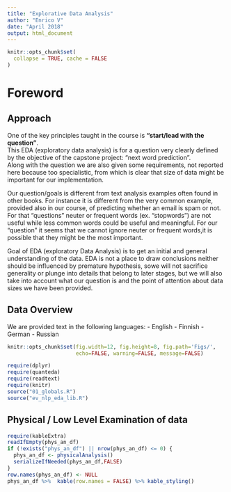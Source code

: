 ```yaml
---
title: "Explorative Data Analysis"
author: "Enrico V"
date: "April 2018"
output: html_document
---
```


```r
knitr::opts_chunk$set(
  collapse = TRUE, cache = FALSE
)
```

# Foreword  
## Approach
One of the key principles taught in the course is **"start/lead with the question"**.  
This EDA (exploratory data analysis) is for a question very clearly 
defined by the objective of the  capstone project: "next word prediction".  
Along with the question we are also given some requirements, not reported 
here  because too specialistic, from which is clear that size of data 
might be important for our implementation. 

Our question/goals is different from text analysis examples often found
in other books. For instance it is different from the very common example,
provided also in our course, of predicting whether an email is spam or not.
For that "questions" neuter or frequent words (ex. "stopwords") are 
not  useful  while less common words could be useful and meaningful.
For our "question" it seems that we cannot ignore neuter or frequent 
words,it is possible that they might be the most important.

Goal of EDA (exploratory Data Analysis) is to get an initial and general 
understanding of the data. EDA is not a place to draw conclusions neither
should be influenced by premature hypothesis, sowe will not sacrifice 
generality or plunge into details that belong to later stages, but we 
will also take into account what our question is and the point of 
attention about data sizes we have been provided.  

## Data Overview
We are provided text in the following languages:
- English
- Finnish
- German
- Russian


```r
knitr::opts_chunk$set(fig.width=12, fig.height=8, fig.path='Figs/',
                      echo=FALSE, warning=FALSE, message=FALSE)
```

```r
require(dplyr)
require(quanteda)
require(readtext)
require(knitr)
source("01_globals.R")
source("ev_nlp_eda_lib.R")

```



## Physical / Low Level Examination of data

```r
require(kableExtra)
readIfEmpty(phys_an_df)
if (!exists("phys_an_df") || nrow(phys_an_df) <= 0) {
  phys_an_df <- physicalAnalysis()
  serializeIfNeeded(phys_an_df,FALSE)
}
row.names(phys_an_df) <- NULL
phys_an_df %>%  kable(row.names = FALSE) %>% kable_styling()

```



